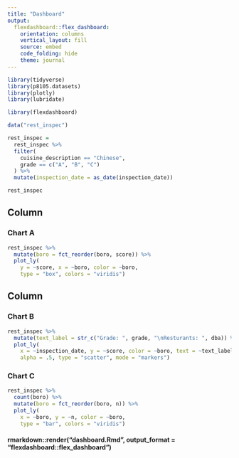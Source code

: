 ```yaml
---
title: "Dashboard"
output: 
  flexdashboard::flex_dashboard:
    orientation: columns
    vertical_layout: fill
    source: embed
    code_folding: hide
    theme: journal
---
```


```r
library(tidyverse)
library(p8105.datasets)
library(plotly)
library(lubridate)

library(flexdashboard)
```

```r
data("rest_inspec")

rest_inspec = 
  rest_inspec %>%
  filter(
    cuisine_description == "Chinese",
    grade == c("A", "B", "C")
  ) %>%
  mutate(inspection_date = as_date(inspection_date))

rest_inspec
```

Column {data-width=650}
-----------------------------------------------------------------------

### Chart A


```r
rest_inspec %>%
  mutate(boro = fct_reorder(boro, score)) %>%
  plot_ly(
    y = ~score, x = ~boro, color = ~boro, 
    type = "box", colors = "viridis")
```

Column {data-width=350}
-----------------------------------------------------------------------

### Chart B


```r
rest_inspec %>%
  mutate(text_label = str_c("Grade: ", grade, "\nResturants: ", dba)) %>%
  plot_ly(
    x = ~inspection_date, y = ~score, color = ~boro, text = ~text_label,
    alpha = .5, type = "scatter", mode = "markers")
```


### Chart C

```r
rest_inspec %>%
  count(boro) %>%
  mutate(boro = fct_reorder(boro, n)) %>%
  plot_ly(
    x = ~boro, y = ~n, color = ~boro, 
    type = "bar", colors = "viridis")
```

#### rmarkdown::render("dashboard.Rmd", output_format = "flexdashboard::flex_dashboard")